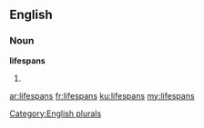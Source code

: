 ==English==

===Noun===
'''lifespans'''

# {{plural of|lifespan}}

[[Category:English plurals]]

[[ar:lifespans]]
[[fr:lifespans]]
[[ku:lifespans]]
[[my:lifespans]]